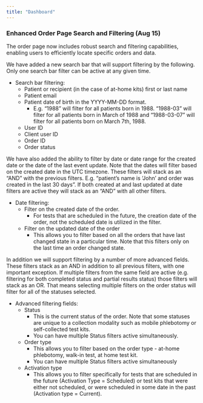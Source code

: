 ```yaml
---
title: "Dashboard"
---
```


### Enhanced Order Page Search and Filtering (Aug 15)

The order page now includes robust search and filtering capabilities, enabling users to efficiently locate specific orders and data.

<Accordion icon="magnifying-glass" iconType="duotone" title="Details" defaultOpen>

We have added a new search bar that will support filtering by the following. Only one search bar filter can be active at any given time.

- Search bar filtering:
    - Patient or recipient (in the case of at-home kits) first or last name
    - Patient email
    - Patient date of birth in the YYYY-MM-DD format.
        - E.g. “1988” will filter for all patients born in 1988. “1988-03” will filter for all patients born in March of 1988 and “1988-03-07” will filter for all patients born on March 7th, 1988.
    - User ID
    - Client user ID
    - Order ID
    - Order status

We have also added the ability to filter by date or date range for the created date or the date of the last event update. Note that the dates will filter based on the created date in the UTC timezone. These filters will stack as an “AND” with the previous filters. E.g. “patient’s name is ‘John’ and order was created in the last 30 days”. If both created at and last updated at date filters are active they will stack as an “AND” with all other filters.

- Date filtering:
    - Filter on the created date of the order.
        - For tests that are scheduled in the future, the creation date of the order, not the scheduled date is utilized in the filter.
    - Filter on the updated date of the order
        - This allows you to filter based on all the orders that have last changed state in a particular time. Note that this filters only on the last time an order changed state.

In addition we will support filtering by a number of more advanced fields. These filters stack as an AND in addition to all previous filters, with one important exception. If multiple filters from the same field are active (e.g. filtering for both completed status and partial results status) those filters will stack as an OR. That means selecting multiple filters on the order status will filter for all of the statuses selected.

- Advanced filtering fields:
    - Status
        - This is the current status of the order. Note that some statuses are unique to a collection modality such as mobile phlebotomy or self-collected test kits.
        - You can have multiple Status filters active simultaneously.
    - Order type
        - This allows you to filter based on the order type - at-home phlebotomy, walk-in test, at home test kit.
        - You can have multiple Status filters active simultaneously
    - Activation type
        - This allows you to filter specifically for tests that are scheduled in the future (Activation Type = Scheduled) or test kits that were either not scheduled, or were scheduled in some date in the past (Activation type = Current).
</Accordion>
